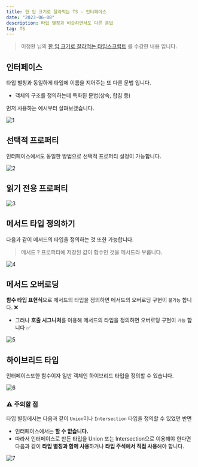 ```yaml
---
title: 한 입 크기로 잘라먹는 TS - 인터페이스
date: "2023-06-08"
description: 타입 별칭과 비슷하면서도 다른 문법
tag: TS
---
```


> 이정환 님의 [한 입 크기로 잘라먹는 타입스크립트](https://www.inflearn.com/course/%ED%95%9C%EC%9E%85-%ED%81%AC%EA%B8%B0-%ED%83%80%EC%9E%85%EC%8A%A4%ED%81%AC%EB%A6%BD%ED%8A%B8/) 를 수강한 내용 입니다.

## 인터페이스

타입 별칭과 동일하게 타입에 이름을 지어주는 또 다른 문법 입니다.

-   객체의 구조를 정의하는데 특화된 문법(상속, 합침 등)

먼저 사용하는 예시부터 살펴보겠습니다.

![1](https://github.com/Choi-HyunHo/hyunho-gatsby-blog/assets/87301268/0e96e1cd-4faf-4951-be83-dc8c5d320dfc)

## 선택적 프로퍼티

인터페이스에서도 동일한 방법으로 선택적 프로퍼티 설정이 가능합니다.

![2](https://github.com/Choi-HyunHo/hyunho-gatsby-blog/assets/87301268/e4790ac3-ce1d-45ee-986c-6ff0cfa99c56)

## 읽기 전용 프로퍼티

![3](https://github.com/Choi-HyunHo/hyunho-gatsby-blog/assets/87301268/7dbfc553-b876-439e-a745-5b02c9df42f9)

## 메서드 타입 정의하기

다음과 같이 메서드의 타입을 정의하는 것 또한 가능합니다.

> 메서드 ? 프로퍼티에 저장된 값이 함수인 것을 메서드라 부릅니다.

![4](https://github.com/Choi-HyunHo/hyunho-gatsby-blog/assets/87301268/eda5a847-1925-4e6a-a86b-8eeab6710a52)

## 메서드 오버로딩

**함수 타입 표현식**으로 메서드의 타입을 정의하면 메서드의 오버로딩 구현이 `불가능` 합니다. ❌

-   그러나 **호출 시그니처**를 이용해 메서드의 타입을 정의하면 오버로딩 구현이 `가능` 합니다 ✅

![5](https://github.com/Choi-HyunHo/hyunho-gatsby-blog/assets/87301268/7e57a088-88c1-449e-8b10-c6484eceea14)

## 하이브리드 타입

인터페이스또한 함수이자 일반 객체인 하이브리드 타입을 정의할 수 있습니다.

![6](https://github.com/Choi-HyunHo/hyunho-gatsby-blog/assets/87301268/cda9dd84-ba61-41f3-b858-c70dbbfad5ec)

### ⚠️ 주의할 점

타입 별칭에서는 다음과 같이 `Union`이나 `Intersection` 타입을 정의할 수 있었던 반면

-   인터페이스에서는 **할 수 없습니다.**
-   따라서 인터페이스로 만든 타입을 Union 또는 Intersection으로 이용해야 한다면 다음과 같이 **타입 별칭과 함께 사용**하거나 **타입 주석에서 직접 사용**해야 합니다.

![7](https://github.com/Choi-HyunHo/hyunho-gatsby-blog/assets/87301268/8396abd1-64c0-47f6-a4af-de93ba0e8386)
